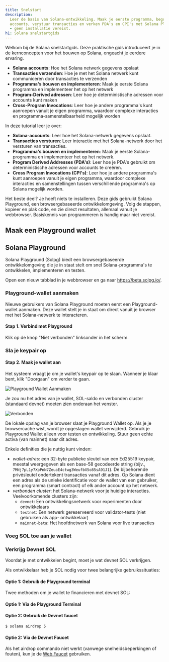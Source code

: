 ```yaml
---
title: Snelstart
description:
  Leer de basis van Solana-ontwikkeling. Maak je eerste programma, begrijp
  accounts, verstuur transacties en verken PDA's en CPI's met Solana Playground
  - geen installatie vereist.
h1: Solana snelstartgids
---
```


Welkom bij de Solana snelstartgids. Deze praktische gids introduceert je in de
kernconcepten voor het bouwen op Solana, ongeacht je eerdere ervaring.

- **Solana accounts**: Hoe het Solana netwerk gegevens opslaat
- **Transacties verzenden**: Hoe je met het Solana netwerk kunt communiceren
  door transacties te verzenden
- **Programma's bouwen en implementeren**: Maak je eerste Solana programma en
  implementeer het op het netwerk
- **Program-Derived adressen**: Leer hoe je deterministische adressen voor
  accounts kunt maken
- **Cross-Program Invocations**: Leer hoe je andere programma's kunt aanroepen
  vanuit je eigen programma, waardoor complexe interacties en
  programma-samenstelbaarheid mogelijk worden

In deze tutorial leer je over:

- **Solana-accounts**: Leer hoe het Solana-netwerk gegevens opslaat.
- **Transacties versturen**: Leer interactie met het Solana-netwerk door het
  versturen van transacties.
- **Programma's bouwen en implementeren**: Maak je eerste Solana-programma en
  implementeer het op het netwerk.
- **Program Derived Addresses (PDA's)**: Leer hoe je PDA's gebruikt om
  deterministische adressen voor accounts te creëren.
- **Cross Program Invocations (CPI's)**: Leer hoe je andere programma's kunt
  aanroepen vanuit je eigen programma, waardoor complexe interacties en
  samenstellingen tussen verschillende programma's op Solana mogelijk worden.

Het beste deel? Je hoeft niets te installeren. Deze gids gebruikt Solana
Playground, een browsergebaseerde ontwikkelomgeving. Volg de stappen, kopieer en
plak code, en zie direct resultaten, allemaal vanuit je webbrowser. Basiskennis
van programmeren is handig maar niet vereist.

## Maak een Playground wallet

## Solana Playground

Solana Playground (Solpg) biedt een browsergebaseerde ontwikkelomgeving die je
in staat stelt om snel Solana-programma's te ontwikkelen, implementeren en
testen.

Open een nieuw tabblad in je webbrowser en ga naar https://beta.solpg.io/.

<Steps>
<Step>

### Playground-wallet aanmaken

Nieuwe gebruikers van Solana Playground moeten eerst een Playground-wallet
aanmaken. Deze wallet stelt je in staat om direct vanuit je browser met het
Solana-netwerk te interacteren.

#### Stap 1. Verbind met Playground

Klik op de knop "Niet verbonden" linksonder in het scherm.

### Sla je keypair op

#### Stap 2. Maak je wallet aan

Het systeem vraagt je om je wallet's keypair op te slaan. Wanneer je klaar bent,
klik "Doorgaan" om verder te gaan.

![Playground Wallet Aanmaken](/assets/docs/intro/quickstart/pg-create-wallet.png)

Je zou nu het adres van je wallet, SOL-saldo en verbonden cluster (standaard
devnet) moeten zien onderaan het venster.

![Verbonden](/assets/docs/intro/quickstart/pg-connected.png)

<Callout>
  De lokale opslag van je browser slaat je Playground Wallet op. Als je je
  browsercache wist, wordt je opgeslagen wallet verwijderd. Gebruik je
  Playground Wallet alleen voor testen en ontwikkeling. Stuur geen echte activa
  (van mainnet) naar dit adres.
</Callout>

Enkele definities die je nuttig kunt vinden:

- _wallet-adres_: een 32-byte publieke sleutel van een Ed25519 keypair, meestal
  weergegeven als een base-58 gecodeerde string (bijv.,
  `7MNj7pL1y7XpPnN7ZeuaE4ctwg3WeufbX5o85sA91J1`). De bijbehorende privésleutel
  ondertekent transacties vanaf dit adres. Op Solana dient een adres als de
  unieke identificatie voor de wallet van een gebruiker, een programma (smart
  contract) of elk ander account op het netwerk.
- _verbonden cluster_: het Solana-netwerk voor je huidige interacties.
  Veelvoorkomende clusters zijn:
  - `devnet`: Een ontwikkelingsnetwerk voor experimenten door ontwikkelaars
  - `testnet`: Een netwerk gereserveerd voor validator-tests (niet gebruiken als
    app- ontwikkelaar)
  - `mainnet-beta`: Het hoofdnetwerk van Solana voor live transacties

### Voeg SOL toe aan je wallet

### Verkrijg Devnet SOL

Voordat je met ontwikkelen begint, moet je wat devnet SOL verkrijgen.

Als ontwikkelaar heb je SOL nodig voor twee belangrijke gebruikssituaties:

#### Optie 1: Gebruik de Playground terminal

Twee methoden om je wallet te financieren met devnet SOL:

#### Optie 1: Via de Playground Terminal

#### Optie 2: Gebruik de Devnet faucet

```terminal
$ solana airdrop 5
```

#### Optie 2: Via de Devnet Faucet

Als het airdrop commando niet werkt (vanwege snelheidsbeperkingen of fouten),
kun je de [Web Faucet](https://faucet.solana.com/) gebruiken.

</Step>
</Steps>
